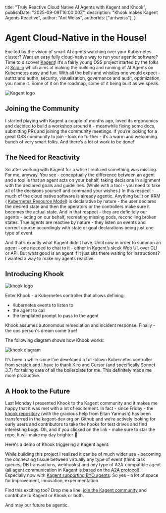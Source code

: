   title: "Truly Reactive Cloud Native AI Agents with Kagent and Khook",
  publishDate: "2025-09-09T16:00:00Z",
  description: "Khook makes Kagent Agents Reactive",
  author: "Ant Weiss",
  authorIds: ["antweiss"],
}


# Agent Cloud-Native in the House!

Excited by the vision of smart AI agents watching over your Kubernetes cluster? 
Want an easy fully cloud-native way to run your agentic software? 
Time to discover [Kagent](https://kagent.dev)! 
It’s a fairly young OSS project started by the folks at [Solo.io](https://Solo.io) which aims at making the building and running of AI Agents on Kubernetes easy and fun. With all the bells and whistles one would expect - authz and authn, security, visualization, governance and audit, optimization, you name it. Some of it on the roadmap, some of it being built as we speak.

![Kagent logo](/images/blog/reactive-agents-khook/kagent-logo.png)
## Joining the Community
I started playing with Kagent a couple of months ago, loved its ergonomics and decided to build a workshop around it - meanwhile fixing some docs, submitting PRs and joining the community meetings. If you’re looking for a great OSS community to join - look no further - it’s a warm and welcoming bunch of very smart folks. And there’s a lot of work to be done!

## The Need for Reactivity
So after working with Kagent for a while I realized something was missing. For me, anyway. You see - conceptually the difference between an agent and a tool is that an agent acts on your behalf, taking decisions in alignment with the declared goals and guidelines. (While with a tool - you need to take all of the decisions yourself and command your wishes.) In this respect - much of the cloud native software is already agentic. Anything built on KRM (
[Kubernetes Resource Model](https://www.geeksforgeeks.org/linux-unix/kubernetes-resource-model-krm-and-how-to-make-use-of-yaml/)) is declarative by nature - the user declares the desired state and then the operators or the controllers make sure it becomes the actual state. And in that respect - they are definitely our agents - acting on our behalf, recreating missing pods, reconciling broken states. True agents are reactive by nature - they listen on events and correct course accordingly with state or goal declarations being just one type of event.

And that’s exactly what Kagent didn’t have. Until now in order to summon an agent  - one needed to chat to it - either in Kagent’s sleek Web UI, over CLI or API.  But what good is an agent if it just sits there waiting for instructions? I wanted a way to make my agents reactive.

## Introducing Khook

![khook logo](/images/blog/reactive-agents-khook/khook-logo.png)

Enter Khook - a Kubernetes controller that allows defining:
- Kubernetes events to listen to
- the agent to call
- the templated prompt to pass to the agent 

Khook assumes autonomous remediation and incident response. Finally - the ops person's dream come true!

The following diagram shows how Khook works:

![khook diagram](/images/blog/reactive-agents-khook/khook-diagram.png) 

It’s been a while since I’ve developed a full-blown Kubernetes controller from scratch and I have to thank Kiro and Cursor (and specifically Sonnet 3.7) for taking care of all the boilerplate for me. This definitely  made me more productive.

## A Hook to the Future
Last Monday I presented Khook to the Kagent community and it makes me happy that it was met with a lot of excitement. In fact - since Friday - the [khook repository](https://github.com/kagent-dev/khook) (with the gracious help from Eitan Yarmush) has been transferred in the kagent-dev org on Github and we’re actively looking for early users and contributors to take the hooks for test drives and find interesting bugs. Oh, and if you clicked on the link - make sure to star the repo. It will make my day brighter 🙏

Here's a demo of Khook triggering a Kagent agent: <YouTube id="cYXLKAXZnso" />

While building this project I realized it can be of much wider use - becoming the connecting tissue between virtually any type of event (think task queues, DB transactions, webhooks) and any type of A2A-compatible agent (all agent communication in Kagent is based on the [A2A protocol](https://github.com/a2aproject/A2A)). Especially now with [Kagent supporting BYO agents](https://kagent.dev/docs/kagent/examples/a2a-byo). So yes - a lot of space for improvement, innovation, experimentation. 

Find this exciting too? Drop me a line, [join the Kagent community](https://discord.com/invite/Fu3k65f2k3) and contribute to Kagent or Khook or both.

And may our future be agentic.

